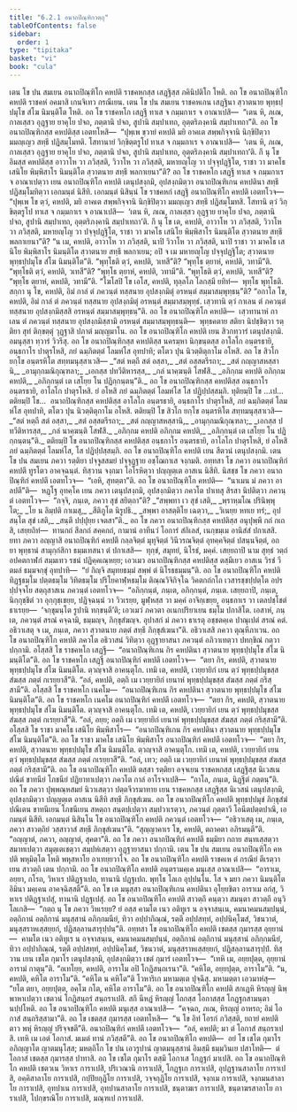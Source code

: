 ```yaml
---
title: "6.2.1 อนาถปิณฺฑิกวตฺถุ"
tableOfContents: false
sidebar:
  order: 1
type: "tipitaka"
basket: "vi"
book: "cula"
---
```



<DynamicBreadcrumb />

<Division number="304" book="cula">

<Paragraph number="1308" book="cula">
เตน โข ปน สมเยน อนาถปิณฺฑิโก คหปติ ราชคหกสฺส เสฏฺฐิสฺส ภคินิปติโก โหติ. อถ โข อนาถปิณฺฑิโก คหปติ ราชคหํ อคมาสิ เกนจิเทว กรณีเยน. เตน โข ปน สมเยน ราชคหเกน เสฏฺฐินา สฺวาตนาย พุทฺธปฺปมุโข สํโฆ นิมนฺติโต โหติ. อถ โข ราชคหโก เสฏฺฐี ทาเส จ กมฺมกาเร จ อาณาเปสิ—  “เตน หิ, ภเณ, กาลเสฺสว อุฏฺฐาย ยาคุโย ปจถ, ภตฺตานิ ปจถ, สูปานิ สมฺปาเทถ, อุตฺตริภงฺคานิ สมฺปาเทถา”ติ. อถ โข อนาถปิณฺฑิกสฺส คหปติสฺส เอตทโหสิ—  “ปุพฺเพ ขฺวายํ คหปติ มยิ อาคเต สพฺพกิจฺจานิ นิกฺขิปิตฺวา มมญฺเญว สทฺธึ ปฏิสมฺโมทติ. โสทานายํ วิกฺขิตฺตรูโป ทาเส จ กมฺมกาเร จ อาณาเปสิ—  ‘เตน หิ, ภเณ, กาลเสฺสว อุฏฺฐาย ยาคุโย ปจถ, ภตฺตานิ ปจถ, สูปานิ สมฺปาเทถ, อุตฺตริภงฺคานิ สมฺปาเทถา’ติ. กึ นุ โข อิมสฺส คหปติสฺส อาวาโห วา ภวิสฺสติ, วิวาโห วา ภวิสฺสติ, มหายญฺโญ วา ปจฺจุปฏฺฐิโต, ราชา วา มาคโธ เสนิโย พิมฺพิสาโร นิมนฺติโต สฺวาตนาย สทฺธึ พลกาเยนา”ติ?
</Paragraph>

<Paragraph number="1309" book="cula">
อถ โข ราชคหโก เสฏฺฐี ทาเส จ กมฺมกาเร จ อาณาเปตฺวา เยน อนาถปิณฺฑิโก คหปติ เตนุปสงฺกมิ, อุปสงฺกมิตฺวา อนาถปิณฺฑิเกน คหปตินา สทฺธึ ปฏิสมฺโมทิตฺวา เอกมนฺตํ นิสีทิ. เอกมนฺตํ นิสินฺนํ โข ราชคหกํ เสฏฺฐึ อนาถปิณฺฑิโก คหปติ เอตทโวจ—  “ปุพฺเพ โข ตฺวํ, คหปติ, มยิ อาคเต สพฺพกิจฺจานิ นิกฺขิปิตฺวา มมญฺเญว สทฺธึ ปฏิสมฺโมทสิ. โสทานิ ตฺวํ วิกฺขิตฺตรูโป ทาเส จ กมฺมกาเร จ อาณาเปสิ—  ‘เตน หิ, ภเณ, กาลเสฺสว อุฏฺฐาย ยาคุโย ปจถ, ภตฺตานิ ปจถ, สูปานิ สมฺปาเทถ, อุตฺตริภงฺคานิ สมฺปาเทถา’ติ. กึ นุ โข เต, คหปติ, อาวาโห วา ภวิสฺสติ, วิวาโห วา ภวิสฺสติ, มหายญฺโญ วา ปจฺจุปฏฺฐิโต, ราชา วา มาคโธ เสนิโย พิมฺพิสาโร นิมนฺติโต สฺวาตนาย สทฺธึ พลกาเยนา”ติ? “น เม, คหปติ, อาวาโห วา ภวิสฺสติ, นาปิ วิวาโห วา ภวิสฺสติ, นาปิ ราชา วา มาคโธ เสนิโย พิมฺพิสาโร นิมนฺติโต สฺวาตนาย สทฺธึ พลกาเยน; อปิ จ เม มหายญฺโญ ปจฺจุปฏฺฐิโต; สฺวาตนาย พุทฺธปฺปมุโข สํโฆ นิมนฺติโต”ติ. “พุทฺโธติ ตฺวํ, คหปติ, วเทสี”ติ? “พุทฺโธ ตฺยาหํ, คหปติ, วทามี”ติ. “พุทฺโธติ ตฺวํ, คหปติ, วเทสี”ติ? “พุทฺโธ ตฺยาหํ, คหปติ, วทามี”ติ. “พุทฺโธติ ตฺวํ, คหปติ, วเทสี”ติ? “พุทฺโธ ตฺยาหํ, คหปติ, วทามี”ติ. “โฆโสปิ โข เอโส, คหปติ, ทุลฺลโภ โลกสฺมึ ยทิทํ—  พุทฺโธ พุทฺโธติ. สกฺกา นุ โข, คหปติ, อิมํ กาลํ ตํ ภควนฺตํ ทสฺสนาย อุปสงฺกมิตุํ อรหนฺตํ สมฺมาสมฺพุทฺธนฺ”ติ? “อกาโล โข, คหปติ, อิมํ กาลํ ตํ ภควนฺตํ ทสฺสนาย อุปสงฺกมิตุํ อรหนฺตํ สมฺมาสมฺพุทฺธํ. เสฺวทานิ ตฺวํ กาเลน ตํ ภควนฺตํ ทสฺสนาย อุปสงฺกมิสฺสสิ อรหนฺตํ สมฺมาสมฺพุทฺธนฺ”ติ. อถ โข อนาถปิณฺฑิโก คหปติ—  เสฺวทานาหํ กาเลน ตํ ภควนฺตํ ทสฺสนาย อุปสงฺกมิสฺสามิ อรหนฺตํ สมฺมาสมฺพุทฺธนฺติ—  พุทฺธคตาย สติยา นิปชฺชิตฺวา รตฺติยา สุทํ ติกฺขตฺตุํ วุฏฺฐาสิ ปภาตํ มญฺญมาโน.
</Paragraph>

</Division>
<Division number="305" book="cula">

<Paragraph number="1310" book="cula">
อถ โข อนาถปิณฺฑิโก คหปติ เยน สิวกทฺวารํ เตนุปสงฺกมิ. อมนุสฺสา ทฺวารํ วิวรึสุ. อถ โข อนาถปิณฺฑิกสฺส คหปติสฺส นครมฺหา นิกฺขนฺตสฺส อาโลโก อนฺตรธายิ, อนฺธกาโร ปาตุรโหสิ, ภยํ ฉมฺภิตตฺตํ โลมหํโส อุทปาทิ; ตโตว ปุน นิวตฺติตุกาโม อโหสิ. อถ โข สิวโก ยกฺโข อนฺตรหิโต สทฺทมนุสฺสาเวสิ—
</Paragraph>

<Paragraph number="1311" type="verses" book="cula">
_“สตํ หตฺถี สตํ อสฺสา,_  
_สตํ อสฺสตรีรถา;_  
_สตํ กญฺญาสหสฺสานิ,_  
_อามุกฺกมณิกุณฺฑลา;_  
_เอกสฺส ปทวีติหารสฺส,_  
_กลํ นาคฺฆนฺติ โสฬสึ._  

</Paragraph>

<Paragraph number="1312" type="verses" book="cula">
_อภิกฺกม คหปติ อภิกฺกม คหปติ,_  
_อภิกฺกนฺตํ เต เสโยฺย โน ปฏิกฺกนฺตนฺ”ติ._  

</Paragraph>

<Paragraph number="1313" book="cula">
อถ โข อนาถปิณฺฑิกสฺส คหปติสฺส อนฺธกาโร อนฺตรธายิ, อาโลโก ปาตุรโหสิ. ยํ อโหสิ ภยํ ฉมฺภิตตฺตํ โลมหํโส โส ปฏิปฺปสฺสมฺภิ. ทุติยมฺปิ โข …เป…  ตติยมฺปิ โข…  อนาถปิณฺฑิกสฺส คหปติสฺส อาโลโก อนฺตรธายิ, อนฺธกาโร ปาตุรโหสิ, ภยํ ฉมฺภิตตฺตํ โลมหํโส อุทปาทิ, ตโตว ปุน นิวตฺติตุกาโม อโหสิ. ตติยมฺปิ โข สิวโก ยกฺโข อนฺตรหิโต สทฺทมนุสฺสาเวสิ—
</Paragraph>

<Paragraph number="1314" type="verses" book="cula">
_“สตํ หตฺถี สตํ อสฺสา,_  
_สตํ อสฺสตรีรถา;_  
_สตํ กญฺญาสหสฺสานิ,_  
_อามุกฺกมณิกุณฺฑลา;_  
_เอกสฺส ปทวีติหารสฺส,_  
_กลํ นาคฺฆนฺติ โสฬสึ._  

</Paragraph>

<Paragraph number="1315" type="verses" book="cula">
_อภิกฺกม คหปติ อภิกฺกม คหปติ,_  
_อภิกฺกนฺตํ เต เสโยฺย โน ปฏิกฺกนฺตนฺ”ติ._  

</Paragraph>

<Paragraph number="1316" book="cula">
ตติยมฺปิ โข อนาถปิณฺฑิกสฺส คหปติสฺส อนฺธกาโร อนฺตรธายิ, อาโลโก ปาตุรโหสิ, ยํ อโหสิ ภยํ ฉมฺภิตตฺตํ โลมหํโส, โส ปฏิปฺปสฺสมฺภิ. อถ โข อนาถปิณฺฑิโก คหปติ เยน สีตวนํ เตนุปสงฺกมิ. เตน โข ปน สมเยน ภควา รตฺติยา ปจฺจูสสมยํ ปจฺจุฏฺฐาย อชฺโฌกาเส จงฺกมติ. อทฺทสา โข ภควา อนาถปิณฺฑิกํ คหปตึ ทูรโตว อาคจฺฉนฺตํ. ทิสฺวาน จงฺกมา โอโรหิตฺวา ปญฺญตฺเต อาสเน นิสีทิ. นิสชฺช โข ภควา อนาถปิณฺฑิกํ คหปตึ เอตทโวจ—  “เอหิ, สุทตฺตา”ติ. อถ โข อนาถปิณฺฑิโก คหปติ—  “นาเมน มํ ภควา อาลปตี”ติ—  หฏฺโฐ อุทคฺโค เยน ภควา เตนุปสงฺกมิ, อุปสงฺกมิตฺวา ภควโต ปาเทสุ สิรสา นิปติตฺวา ภควนฺตํ เอตทโวจ—  “กจฺจิ, ภนฺเต, ภควา สุขํ สยิตฺถา”ติ?
</Paragraph>

<Paragraph number="1317" type="verses" book="cula">
_“สพฺพทา เว สุขํ เสติ,_  
_พฺราหฺมโณ ปรินิพฺพุโต;_  
_โย น ลิมฺปติ กาเมสุ,_  
_สีติภูโต นิรูปธิ._  

</Paragraph>

<Paragraph number="1318" type="verses" book="cula">
_สพฺพา อาสตฺติโย เฉตฺวา,_  
_วิเนยฺย หทเย ทรํ;_  
อุปสนฺโต สุขํ เสติ,_  
_สนฺตึ ปปฺปุยฺย เจตสา”ติ._  

</Paragraph>

<Paragraph number="1319" book="cula">
อถ โข ภควา อนาถปิณฺฑิกสฺส คหปติสฺส อนุปุพฺพึ กถํ กเถสิ, เสยฺยถิทํ—  ทานกถํ สีลกถํ สคฺคกถํ, กามานํ อาทีนวํ โอการํ สํกิเลสํ, เนกฺขมฺเม อานิสํสํ ปกาเสสิ. ยทา ภควา อญฺญาสิ อนาถปิณฺฑิกํ คหปตึ กลฺลจิตฺตํ มุทุจิตฺตํ วินีวรณจิตฺตํ อุทคฺคจิตฺตํ ปสนฺนจิตฺตํ, อถ ยา พุทฺธานํ สามุกฺกํสิกา ธมฺมเทสนา ตํ ปกาเสสิ—  ทุกฺขํ, สมุทยํ, นิโรธํ, มคฺคํ. เสยฺยถาปิ นาม สุทฺธํ วตฺถํ อปคตกาฬกํ สมฺมเทว รชนํ ปฏิคฺคเณฺหยฺย; เอวเมว อนาถปิณฺฑิกสฺส คหปติสฺส ตสฺมึเยว อาสเน วิรชํ วีตมลํ ธมฺมจกฺขุํ อุทปาทิ—  “ยํ กิญฺจิ สมุทยธมฺมํ สพฺพํ ตํ นิโรธธมฺมนฺ”ติ. อถ โข อนาถปิณฺฑิโก คหปติ ทิฏฺฐธมฺโม ปตฺตธมฺโม วิทิตธมฺโม ปริโยคาฬฺหธมฺโม ติณฺณวิจิกิจฺโฉ วิคตกถํกโถ เวสารชฺชปฺปตฺโต อปรปฺปจฺจโย สตฺถุสาสเน ภควนฺตํ เอตทโวจ—  “อภิกฺกนฺตํ, ภนฺเต, อภิกฺกนฺตํ, ภนฺเต. เสยฺยถาปิ, ภนฺเต, นิกฺกุชฺชิตํ วา อุกฺกุชฺเชยฺย, ปฏิจฺฉนฺนํ วา วิวเรยฺย, มูฬฺหสฺส วา มคฺคํ อาจิกฺเขยฺย, อนฺธกาเร วา เตลปชฺโชตํ ธาเรยฺย—  ‘จกฺขุมนฺโต รูปานิ ทกฺขนฺตี’ติ; เอวเมวํ ภควตา อเนกปริยาเยน ธมฺโม ปกาสิโต. เอสาหํ, ภนฺเต, ภควนฺตํ สรณํ คจฺฉามิ, ธมฺมญฺจ, ภิกฺขุสํฆญฺจ. อุปาสกํ มํ ภควา ธาเรตุ อชฺชตคฺเค ปาณุเปตํ สรณํ คตํ. อธิวาเสตุ จ เม, ภนฺเต, ภควา สฺวาตนาย ภตฺตํ สทฺธึ ภิกฺขุสํเฆนา”ติ. อธิวาเสสิ ภควา ตุณฺหีภาเวน.
</Paragraph>

<Paragraph number="1320" book="cula">
อถ โข อนาถปิณฺฑิโก คหปติ ภควโต อธิวาสนํ วิทิตฺวา อุฏฺฐายาสนา ภควนฺตํ อภิวาเทตฺวา ปทกฺขิณํ กตฺวา ปกฺกามิ. อโสฺสสิ โข ราชคหโก เสฏฺฐี—  “อนาถปิณฺฑิเกน กิร คหปตินา สฺวาตนาย พุทฺธปฺปมุโข สํโฆ นิมนฺติโต”ติ.
</Paragraph>

</Division>
<Division number="306" book="cula">

<Paragraph number="1321" book="cula">
อถ โข ราชคหโก เสฏฺฐี อนาถปิณฺฑิกํ คหปตึ เอตทโวจ—  “ตยา กิร, คหปติ, สฺวาตนาย พุทฺธปฺปมุโข สํโฆ นิมนฺติโต. ตฺวญฺจาสิ อาคนฺตุโก. เทมิ เต, คหปติ, เวยฺยายิกํ เยน ตฺวํ พุทฺธปฺปมุขสฺส สํฆสฺส ภตฺตํ กเรยฺยาสี”ติ. “อลํ, คหปติ, อตฺถิ เม เวยฺยายิกํ เยนาหํ พุทฺธปฺปมุขสฺส สํฆสฺส ภตฺตํ กริสฺสามี”ติ.
</Paragraph>

<Paragraph number="1322" book="cula">
อโสฺสสิ โข ราชคหโก เนคโม—  “อนาถปิณฺฑิเกน กิร คหปตินา สฺวาตนาย พุทฺธปฺปมุโข สํโฆ นิมนฺติโต”ติ. อถ โข ราชคหโก เนคโม อนาถปิณฺฑิกํ คหปตึ เอตทโวจ—  “ตยา กิร, คหปติ, สฺวาตนาย พุทฺธปฺปมุโข สํโฆ นิมนฺติโต. ตฺวญฺจาสิ อาคนฺตุโก. เทมิ เต, คหปติ, เวยฺยายิกํ เยน ตฺวํ พุทฺธปฺปมุขสฺส สํฆสฺส ภตฺตํ กเรยฺยาสี”ติ. “อลํ, อยฺย; อตฺถิ เม เวยฺยายิกํ เยนาหํ พุทฺธปฺปมุขสฺส สํฆสฺส ภตฺตํ กริสฺสามี”ติ.
</Paragraph>

<Paragraph number="1323" book="cula">
อโสฺสสิ โข ราชา มาคโธ เสนิโย พิมฺพิสาโร—  “อนาถปิณฺฑิเกน กิร คหปตินา สฺวาตนาย พุทฺธปฺปมุโข สํโฆ นิมนฺติโต”ติ. อถ โข ราชา มาคโธ เสนิโย พิมฺพิสาโร อนาถปิณฺฑิกํ คหปตึ เอตทโวจ—  “ตยา กิร, คหปติ, สฺวาตนาย พุทฺธปฺปมุโข สํโฆ นิมนฺติโต. ตฺวญฺจาสิ อาคนฺตุโก. เทมิ เต, คหปติ, เวยฺยายิกํ เยน ตฺวํ พุทฺธปฺปมุขสฺส สํฆสฺส ภตฺตํ กเรยฺยาสี”ติ. “อลํ, เทว; อตฺถิ เม เวยฺยายิกํ เยนาหํ พุทฺธปฺปมุขสฺส สํฆสฺส ภตฺตํ กริสฺสามี”ติ.
</Paragraph>

<Paragraph number="1324" book="cula">
อถ โข อนาถปิณฺฑิโก คหปติ ตสฺสา รตฺติยา อจฺจเยน ราชคหกสฺส เสฏฺฐิสฺส นิเวสเน ปณีตํ ขาทนียํ โภชนียํ ปฏิยาทาเปตฺวา ภควโต กาลํ อาโรจาเปสิ—  “กาโล, ภนฺเต, นิฏฺฐิตํ ภตฺตนฺ”ติ. อถ โข ภควา ปุพฺพณฺหสมยํ นิวาเสตฺวา ปตฺตจีวรมาทาย เยน ราชคหกสฺส เสฏฺฐิสฺส นิเวสนํ เตนุปสงฺกมิ, อุปสงฺกมิตฺวา ปญฺญตฺเต อาสเน นิสีทิ สทฺธึ ภิกฺขุสํเฆน. อถ โข อนาถปิณฺฑิโก คหปติ พุทฺธปฺปมุขํ ภิกฺขุสํฆํ ปณีเตน ขาทนีเยน โภชนีเยน สหตฺถา สนฺตปฺเปตฺวา สมฺปวาเรตฺวา, ภควนฺตํ ภุตฺตาวึ โอนีตปตฺตปาณึ, เอกมนฺตํ นิสีทิ. เอกมนฺตํ นิสินฺโน โข อนาถปิณฺฑิโก คหปติ ภควนฺตํ เอตทโวจ—  “อธิวาเสตุ เม, ภนฺเต, ภควา สาวตฺถิยํ วสฺสาวาสํ สทฺธึ ภิกฺขุสํเฆนา”ติ. “สุญฺญาคาเร โข, คหปติ, ตถาคตา อภิรมนฺตี”ติ. “อญฺญาตํ, ภควา, อญฺญาตํ, สุคตา”ติ. อถ โข ภควา อนาถปิณฺฑิกํ คหปตึ ธมฺมิยา กถาย สนฺทเสฺสตฺวา สมาทเปตฺวา สมุตฺเตเชตฺวา สมฺปหํเสตฺวา อุฏฺฐายาสนา ปกฺกามิ.
</Paragraph>

</Division>
<Division number="307" book="cula">

<Paragraph number="1325" book="cula">
เตน โข ปน สมเยน อนาถปิณฺฑิโก คหปติ พหุมิตฺโต โหติ พหุสหาโย อาเทยฺยวาโจ. อถ โข อนาถปิณฺฑิโก คหปติ ราชคเห ตํ กรณียํ ตีเรตฺวา เยน สาวตฺถิ เตน ปกฺกามิ. อถ โข อนาถปิณฺฑิโก คหปติ อนฺตรามคฺเค มนุเสฺส อาณาเปสิ—  “อาราเม, อยฺยา, กโรถ, วิหาเร ปติฏฺฐาเปถ, ทานานิ ปฏฺฐเปถ. พุทฺโธ โลเก อุปฺปนฺโน. โส จ มยา ภควา นิมนฺติโต อิมินา มคฺเคน อาคจฺฉิสฺสตี”ติ. อถ โข เต มนุสฺสา อนาถปิณฺฑิเกน คหปตินา อุโยฺยชิตา อาราเม อกํสุ, วิหาเร ปติฏฺฐาเปสุํ, ทานานิ ปฏฺฐเปสุํ.
</Paragraph>

<Paragraph number="1326" book="cula">
อถ โข อนาถปิณฺฑิโก คหปติ สาวตฺถึ คนฺตฺวา สมนฺตา สาวตฺถึ อนุวิโลเกสิ—  “กตฺถ นุ โข ภควา วิหเรยฺย? ยํ อสฺส คามโต เนว อติทูเร น อจฺจาสนฺเน, คมนาคมนสมฺปนฺนํ, อตฺถิกานํ อตฺถิกานํ มนุสฺสานํ อภิกฺกมนียํ, ทิวา อปฺปากิณฺณํ, รตฺตึ อปฺปสทฺทํ, อปฺปนิคฺโฆสํ, วิชนวาตํ, มนุสฺสราหเสฺสยฺยกํ, ปฏิสลฺลานสารุปฺปนฺ”ติ.
</Paragraph>

<Paragraph number="1327" book="cula">
อทฺทสา โข อนาถปิณฺฑิโก คหปติ เชตสฺส กุมารสฺส อุยฺยานํ—  คามโต เนว อติทูเร น อจฺจาสนฺเน, คมนาคมนสมฺปนฺนํ, อตฺถิกานํ อตฺถิกานํ มนุสฺสานํ อภิกฺกมนียํ, ทิวา อปฺปากิณฺณํ, รตฺตึ อปฺปสทฺทํ, อปฺปนิคฺโฆสํ, วิชนวาตํ, มนุสฺสราหเสฺสยฺยกํ, ปฏิสลฺลานสารุปฺปํ. ทิสฺวาน เยน เชโต กุมาโร เตนุปสงฺกมิ, อุปสงฺกมิตฺวา เชตํ กุมารํ เอตทโวจ—  “เทหิ เม, อยฺยปุตฺต, อุยฺยานํ อารามํ กาตุนฺ”ติ. “อเทโยฺย, คหปติ, อาราโม อปิ โกฏิสนฺถเรนา”ติ. “คหิโต, อยฺยปุตฺต, อาราโม”ติ. “น, คหปติ, คหิโต อาราโม”ติ. “คหิโต น คหิโต”ติ โวหาริเก มหามตฺเต ปุจฺฉึสุ. มหามตฺตา เอวมาหํสุ—  “ยโต ตยา, อยฺยปุตฺต, อคฺโฆ กโต, คหิโต อาราโม”ติ. อถ โข อนาถปิณฺฑิโก คหปติ สกเฏหิ หิรญฺญํ นิพฺพาหาเปตฺวา เชตวนํ โกฏิสนฺถรํ สนฺถราเปสิ. สกึ นีหฏํ หิรญฺญํ โถกสฺส โอกาสสฺส โกฏฺฐกสามนฺตา นปฺปโหติ. อถ โข อนาถปิณฺฑิโก คหปติ มนุเสฺส อาณาเปสิ—  “คจฺฉถ, ภเณ, หิรญฺญํ อาหรถ; อิมํ โอกาสํ สนฺถริสฺสามา”ติ.
</Paragraph>

<Paragraph number="1328" book="cula">
อถ โข เชตสฺส กุมารสฺส เอตทโหสิ—  “น โข อิทํ โอรกํ ภวิสฺสติ, ยถายํ คหปติ ตาว พหุํ หิรญฺญํ ปริจฺจชตี”ติ. อนาถปิณฺฑิกํ คหปตึ เอตทโวจ—  “อลํ, คหปติ; มา ตํ โอกาสํ สนฺถราเปสิ. เทหิ เม เอตํ โอกาสํ. มเมตํ ทานํ ภวิสฺสตี”ติ. อถ โข อนาถปิณฺฑิโก คหปติ—  อยํ โข เชโต กุมาโร อภิญฺญาโต ญาตมนุโสฺส; มหตฺถิโก โข ปน เอวรูปานํ ญาตมนุสฺสานํ อิมสฺมึ ธมฺมวินเย ปสาโทติ—  ตํ โอกาสํ เชตสฺส กุมารสฺส ปาทาสิ. อถ โข เชโต กุมาโร ตสฺมึ โอกาเส โกฏฺฐกํ มาเปสิ.
</Paragraph>

<Paragraph number="1329" book="cula">
อถ โข อนาถปิณฺฑิโก คหปติ เชตวเน วิหาเร การาเปสิ, ปริเวณานิ การาเปสิ, โกฏฺฐเก การาเปสิ, อุปฏฺฐานสาลาโย การาเปสิ, อคฺคิสาลาโย การาเปสิ, กปฺปิยกุฏิโย การาเปสิ, วจฺจกุฏิโย การาเปสิ, จงฺกเม การาเปสิ, จงฺกมนสาลาโย การาเปสิ, อุทปาเน การาเปสิ, อุทปานสาลาโย การาเปสิ, ชนฺตาฆเร การาเปสิ, ชนฺตาฆรสาลาโย การาเปสิ, โปกฺขรณิโย การาเปสิ, มณฺฑเป การาเปสิ.
</Paragraph>
</Division>